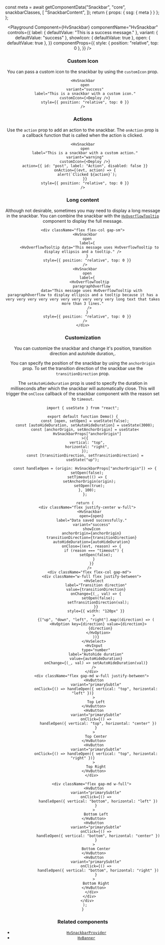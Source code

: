 


  const meta = await getComponentData("Snackbar", "core", snackbarClasses, [
    "SnackbarContent",
  ]);
  return { props: { ssg: { meta } } };
};

<Header />

<Playground
  Component={HvSnackbar}
  componentName="HvSnackbar"
  controls={{
    label: { defaultValue: "This is a success message." },
    variant: { defaultValue: "success" },
    showIcon: { defaultValue: true },
    open: { defaultValue: true },
  }}
  componentProps={{
    style: { position: "relative", top: 0 },
  }}
/>

### Custom Icon

You can pass a custom icon to the snackbar by using the `customIcon` prop.

```tsx live
<HvSnackbar
  open
  variant="success"
  label="This is a snackbar with a custom icon."
  customIcon={<Deploy />}
  style={{ position: "relative", top: 0 }}
/>
```

### Actions

Use the `action` prop to add an action to the snackbar. The `onAction` prop is a callback function that is called when the action is clicked.

```tsx live
<HvSnackbar
  open
  label="This is a snackbar with a custom action."
  variant="warning"
  customIcon={<Deploy />}
  action={{ id: "post", label: "Action", disabled: false }}
  onAction={(evt, action) => {
    alert(`Clicked ${action}`);
  }}
  style={{ position: "relative", top: 0 }}
/>
```

### Long content

Although not desirable, sometimes you may need to display a long message in the snackbar. You can combine the snackbar with the [`HvOverflowTooltip`](/components/overflow-tooltip) component to display the full message.

```tsx live
<div className="flex flex-col gap-sm">
  <HvSnackbar
    open
    label={
      <HvOverflowTooltip data="This message uses HvOverflowTooltip to display ellipsis and a tooltip." />
    }
    style={{ position: "relative", top: 0 }}
  />
  <HvSnackbar
    open
    label={
      <HvOverflowTooltip
        paragraphOverflow
        data="This message uses HvOverflowTooltip with paragraphOverflow to display ellipsis and a tooltip because it has a very very very very very very very very very very long text that takes more than 3 lines."
      />
    }
    style={{ position: "relative", top: 0 }}
  />
</div>
```

### Customization

You can customize the snackbar and change it's position, transition direction and autohide duration,.

You can specify the position of the snackbar by using the `anchorOrigin` prop. To set the transition direction of the snackbar use the `transitionDirection` prop.

The `setAutoHideDuration` prop is used to specify the duration in milliseconds after which the snackbar will automatically close. This will
trigger the `onClose` callback of the snackbar component with the reason set to `timeout`.

```tsx live
import { useState } from "react";

export default function Demo() {
  const [open, setOpen] = useState(false);
  const [autoHideDuration, setAutoHideDuration] = useState(3000);
  const [anchorOrigin, setAnchorOrigin] = useState<
    HvSnackbarProps["anchorOrigin"]
  >({
    vertical: "top",
    horizontal: "right",
  });
  const [transitionDirection, setTransitionDirection] = useState("up");

  const handleOpen = (origin: HvSnackbarProps["anchorOrigin"]) => {
    setOpen(false);
    setTimeout(() => {
      setAnchorOrigin(origin);
      setOpen(true);
    }, 100);
  };

  return (
    <div className="flex justify-center w-full">
      <HvSnackbar
        open={open}
        label="Data saved successfully."
        variant="success"
        showIcon
        anchorOrigin={anchorOrigin}
        transitionDirection={transitionDirection}
        autoHideDuration={autoHideDuration}
        onClose={(evt, reason) => {
          if (reason === "timeout") {
            setOpen(false);
          }
        }}
      />
      <div className="flex flex-col gap-md">
        <div className="w-full flex justify-between">
          <HvSelect
            label="Transition direction"
            value={transitionDirection}
            onChange={(_, val) => {
              setOpen(false);
              setTransitionDirection(val);
            }}
            style={{ width: "120px" }}
          >
            {["up", "down", "left", "right"].map((direction) => (
              <HvOption key={direction} value={direction}>
                {direction}
              </HvOption>
            ))}
          </HvSelect>
          <HvInput
            type="number"
            label="Autohide duration"
            value={autoHideDuration}
            onChange={(_, val) => setAutoHideDuration(val)}
          />
        </div>
        <div className="flex gap-md w-full justify-between">
          <HvButton
            variant="primarySubtle"
            onClick={() => handleOpen({ vertical: "top", horizontal: "left" })}
          >
            Top Left
          </HvButton>
          <HvButton
            variant="primarySubtle"
            onClick={() =>
              handleOpen({ vertical: "top", horizontal: "center" })
            }
          >
            Top Center
          </HvButton>
          <HvButton
            variant="primarySubtle"
            onClick={() => handleOpen({ vertical: "top", horizontal: "right" })}
          >
            Top Right
          </HvButton>
        </div>

        <div className="flex gap-md w-full">
          <HvButton
            variant="primarySubtle"
            onClick={() =>
              handleOpen({ vertical: "bottom", horizontal: "left" })
            }
          >
            Bottom Left
          </HvButton>
          <HvButton
            variant="primarySubtle"
            onClick={() =>
              handleOpen({ vertical: "bottom", horizontal: "center" })
            }
          >
            Bottom Center
          </HvButton>
          <HvButton
            variant="primarySubtle"
            onClick={() =>
              handleOpen({ vertical: "bottom", horizontal: "right" })
            }
          >
            Bottom Right
          </HvButton>
        </div>
      </div>
    </div>
  );
}
```

### Related components

- [`HvSnackbarProvider`](/components/snackbar-provider)
- [`HvBanner`](/components/banner)
